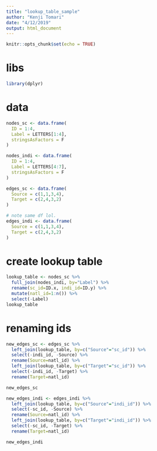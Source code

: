 ```yaml
---
title: "lookup_table_sample"
author: "Kenji Tomari"
date: "4/12/2019"
output: html_document
---
```


```r
knitr::opts_chunk$set(echo = TRUE)
```

# libs

```r
library(dplyr)
```


# data

```r
nodes_sc <- data.frame(
  ID = 1:4,
  Label = LETTERS[1:4],
  stringsAsFactors = F
)

nodes_indi <- data.frame(
  ID = 1:4,
  Label = LETTERS[4:7],
  stringsAsFactors = F
)

edges_sc <- data.frame(
  Source = c(1,1,3,4),
  Target = c(2,4,3,2)
)

# note same df lol.
edges_indi <- data.frame(
  Source = c(1,1,3,4),
  Target = c(2,4,3,2)
)


```

# create lookup table

```r
lookup_table <- nodes_sc %>%
  full_join(nodes_indi, by="Label") %>%
  rename(sc_id=ID.x, indi_id=ID.y) %>%
  mutate(natl_id=1:n()) %>%
  select(-Label)
lookup_table
```

# renaming ids

```r
new_edges_sc <- edges_sc %>%
  left_join(lookup_table, by=c("Source"="sc_id")) %>%
  select(-indi_id, -Source) %>%
  rename(Source=natl_id) %>%
  left_join(lookup_table, by=c("Target"="sc_id")) %>%
  select(-indi_id, -Target) %>%
  rename(Target=natl_id)

new_edges_sc
```

```r
new_edges_indi <- edges_indi %>%
  left_join(lookup_table, by=c("Source"="indi_id")) %>%
  select(-sc_id, -Source) %>%
  rename(Source=natl_id) %>%
  left_join(lookup_table, by=c("Target"="indi_id")) %>%
  select(-sc_id, -Target) %>%
  rename(Target=natl_id)

new_edges_indi
```

